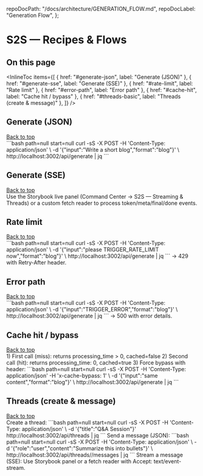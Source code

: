 
  repoDocPath: "/docs/architecture/GENERATION_FLOW.md",
  repoDocLabel: "Generation Flow",
};

# S2S — Recipes & Flows

<a id="top"></a>

<Meta title="Specs/S2S — Recipes & Flows" />

## On this page

<InlineToc
  items={[
    { href: "#generate-json", label: "Generate (JSON)" },
    { href: "#generate-sse", label: "Generate (SSE)" },
    { href: "#rate-limit", label: "Rate limit" },
    { href: "#error-path", label: "Error path" },
    { href: "#cache-hit", label: "Cache hit / bypass" },
    { href: "#threads-basic", label: "Threads (create & message)" },
  ]}
/>

## Generate (JSON)

<div style={{ textAlign:'right' }}><a href="#top">Back to top</a></div>
```bash path=null start=null
curl -sS -X POST -H 'Content-Type: application/json' \
  -d '{"input":"Write a short blog","format":"blog"}' \
  http://localhost:3002/api/generate | jq
```

## Generate (SSE)

<div style={{ textAlign: "right" }}>
  <a href="#top">Back to top</a>
</div>
Use the Storybook live panel (Command Center → S2S — Streaming & Threads) or a custom fetch reader
to process token/meta/final/done events.

## Rate limit

<div style={{ textAlign:'right' }}><a href="#top">Back to top</a></div>
```bash path=null start=null
curl -sS -X POST -H 'Content-Type: application/json' \
  -d '{"input":"please TRIGGER_RATE_LIMIT now","format":"blog"}' \
  http://localhost:3002/api/generate | jq
```
→ 429 with Retry-After header.

## Error path

<div style={{ textAlign:'right' }}><a href="#top">Back to top</a></div>
```bash path=null start=null
curl -sS -X POST -H 'Content-Type: application/json' \
  -d '{"input":"TRIGGER_ERROR","format":"blog"}' \
  http://localhost:3002/api/generate | jq
```
→ 500 with error details.

## Cache hit / bypass

<div style={{ textAlign:'right' }}><a href="#top">Back to top</a></div>
1) First call (miss): returns processing_time > 0, cached=false
2) Second call (hit): returns processing_time: 0, cached=true
3) Force bypass with header:
```bash path=null start=null
curl -sS -X POST -H 'Content-Type: application/json' -H 'x-cache-bypass: 1' \
  -d '{"input":"same content","format":"blog"}' \
  http://localhost:3002/api/generate | jq
```

## Threads (create & message)

<div style={{ textAlign:'right' }}><a href="#top">Back to top</a></div>
Create a thread:
```bash path=null start=null
curl -sS -X POST -H 'Content-Type: application/json' \
  -d '{"title":"Q&A Session"}' http://localhost:3002/api/threads | jq
```
Send a message (JSON):
```bash path=null start=null
curl -sS -X POST -H 'Content-Type: application/json' \
  -d '{"role":"user","content":"Summarize this into bullets"}' \
  http://localhost:3002/api/threads/<THREAD_ID>/messages | jq
```
Stream a message (SSE): Use Storybook panel or a fetch reader with Accept: text/event-stream.

<LastUpdated file="src/stories/S2SRecipes.stories.mdx" />
